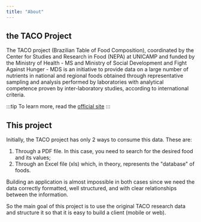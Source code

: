 ```yaml
---
title: "About"
---
```


## the TACO Project

The TACO project (Brazilian Table of Food Composition), coordinated by the Center for Studies and Research in Food (NEPA) at UNICAMP and funded by the Ministry of Health - MS and Ministry of Social Development and Fight Against Hunger - MDS is an initiative to provide data on a large number of nutrients in national and regional foods obtained through representative sampling and analysis performed by laboratories with analytical competence proven by inter-laboratory studies, according to international criteria.

:::tip
To learn more, read the [official site](http://www.nepa.unicamp.br/taco/home.php?ativo=home)
:::

## This project

Initially, the TACO project has only 2 ways to consume this data. These are:

1. Through a PDF file. In this case, you need to search for the desired food and its values;
2. Through an Excel file (xls) which, in theory, represents the "database" of foods.

Building an application is almost impossible in both cases since we need the data correctly formatted, well structured, and with clear relationships between the information.

So the main goal of this project is to use the original TACO research data and structure it so that it is easy to build a client (mobile or web).
